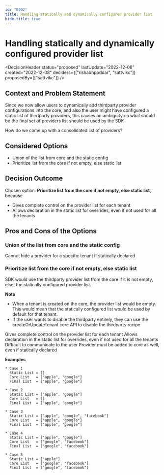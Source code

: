 ```yaml
---
id: "0002"
title: Handling statically and dynamically configured provider list
hide_title: true
---
```



# Handling statically and dynamically configured provider list

<DecisionHeader status="proposed" lastUpdate="2022-12-08" created="2022-12-08" deciders={["rishabhpoddar", "sattvikc"]} proposedBy={["sattvikc"]} />

## Context and Problem Statement

Since we now allow users to dynamically add thirdparty provider configurations into the core, and also the user might have configured a static list of thirdparty providers, this causes an ambiguity on what should be the final set of providers list should be used by the SDK

How do we come up with a consolidated list of providers?

## Considered Options

* Union of the list from core and the static config
* Prioritize list from the core if not empty, else static list


## Decision Outcome

Chosen option: **Prioritize list from the core if not empty, else static list**, because

* Gives complete control on the provider list for each tenant
* Allows declaration in the static list for overrides, even if not used for all the tenants

## Pros and Cons of the Options

### Union of the list from core and the static config

<ArgumentCon> Cannot hide a provider for a specific tenant if statically declared </ArgumentCon>

### Prioritize list from the core if not empty, else static list

SDK would use the thirdparty provider list from the core if it is not empty, else, the statically configured provider list.

**Note**

* When a tenant is created on the core, the provider list would be empty. This would mean that the statically configured list would be used by default for that tenant.
* If the user wants to disable the thirdparty entirely, they can use the createOrUpdateTenant core API to disable the thirdparty recipe

<ArgumentPro> Gives complete control on the provider list for each tenant </ArgumentPro>
<ArgumentPro> Allows declaration in the static list for overrides, even if not used for all the tenants </ArgumentPro>
<ArgumentCon> Difficult to communicate to the user </ArgumentCon>
<ArgumentNeut> Provider must be added to core as well, even if statically declared </ArgumentNeut>


**Examples**

```
* Case 1
  Static List = []
  Core List   = ["apple", "google"]
  Final List  = ["apple", "google"]

* Case 2
  Static List = ["apple", "google"]
  Core List   = []
  Final List  = ["apple", "google"]

* Case 3
  Static List = ["apple", "google", "facebook"]
  Core List   = ["apple", "google"]
  Final List  = ["apple", "google"]

* Case 4
  Static List = ["apple", "google"]
  Core List   = ["google", "facebook"]
  Final List  = ["google", "facebook"]

* Case 5
  Static List = ["apple"]
  Core List   = ["google", "facebook"]
  Final List  = ["google", "facebook"]
```